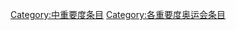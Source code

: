 {{catmore1|[[WikiProject:奥运会|WikiProject:奥运会]]}}
{{Articles by Importance|topic=奥运会|project=奥运会}}

[[Category:中重要度条目‎|Category:中重要度条目‎]]
[[Category:各重要度奥运会条目|Category:各重要度奥运会条目]]